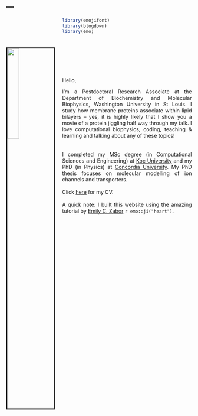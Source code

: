 ---
---

<link rel="stylesheet" href="styles.css" type="text/css">

<img src="figures/tnozturk.jpg" style="width:25%; border:3px solid; margin-right: 20px; margin-top: 80px" align="left">

```r
library(emojifont)
library(blogdown)
library(emo)
```
<style>
body {
text-align: justify}
</style>
<br> </br>
<br> </br>
<br> </br>
Hello,

I'm a Postdoctoral Research Associate at the Department of Biochemistry and Molecular Biophysics, Washington University in St Louis. I study how membrane proteins associate within lipid bilayers -- yes, it is highly likely that I show you a movie of a protein jiggling half way through my talk. I love computational biophysics, coding, teaching & learning and talking about any of these topics!   
<br> </br>
I completed my MSc degree (in Computational Sciences and Engineering) at [Koc University](https://eng.ku.edu.tr/en/academics/interdisciplinary-graduate-programs/computational-sciences-and-engineering/) and my PhD (in Physics) at [Concordia University](http://www.concordia.ca/artsci/physics.html). My PhD thesis focuses on molecular modelling of ion channels and transporters. 
<br> </br>
Click [here](files/tnozturkcv2.pdf) for my CV.
<br> </br>
A quick note: I built this website using the amazing tutorial by [Emily C. Zabor](http://www.emilyzabor.com/tutorials/rmarkdown_websites_tutorial.html) `r emo::ji("heart")`.
